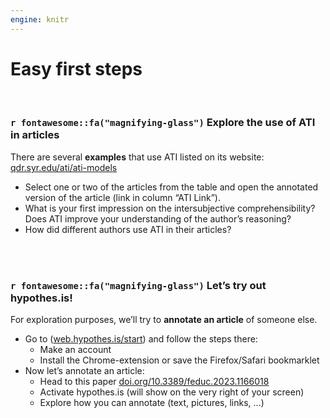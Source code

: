 ```yaml
---
engine: knitr
---
```


# Easy first steps
\

::: {.callout-tip icon=false}
### `r fontawesome::fa("magnifying-glass")` Explore the use of ATI in articles
  
There are several **examples** that use ATI listed on its website: [qdr.syr.edu/ati/ati-models](https://qdr.syr.edu/ati/ati-models)\

* Select one or two of the articles from the table and open the annotated version of the article (link in column "ATI Link").
* What is your first impression on the intersubjective comprehensibility? Does ATI improve your understanding of the author's reasoning?
* How did different authors use ATI in their articles?

:::


\
\

::: {.callout-tip icon=false}
### `r fontawesome::fa("magnifying-glass")` Let's try out hypothes.is!
For exploration purposes, we'll try to **annotate an article** of someone else.

* Go to ([web.hypothes.is/start](https://web.hypothes.is/start/)) and follow the steps there:
  - Make an account
  - Install the Chrome-extension or save the Firefox/Safari bookmarklet
* Now let's annotate an article:
  - Head to this paper [doi.org/10.3389/feduc.2023.1166018](https://doi.org/10.3389/feduc.2023.1166018)
  - Activate hypothes.is (will show on the very right of your screen)
  - Explore how you can annotate (text, pictures, links, ...)
:::